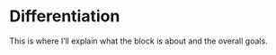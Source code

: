 # Differentiation {#sec-differentiation-part .nonumber}

This is where I'll explain what the block is about and the overall goals.